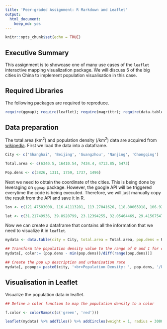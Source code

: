 ```yaml
---
title: 'Peer-graded Assignment: R Markdown and Leaflet'
output:
  html_document:
    keep_md: yes
---
```

    
```r
knitr::opts_chunk$set(echo = TRUE)
```

## Executive Summary

This assignment is to showcase one of many use cases of the `leaflet` interactive mapping visualization package. We will discuss 5 of the big cities in China to implement population visualisation in this case. 

## Required Libraries

The following packages are required to reproduce.

```r
require(ggmap); require(leaflet); require(magrittr); require(data.table)
```

## Data preparation

The total area (km<sup>2</sup>) and population density (/km<sup>2</sup>) data are acquired from [wikipedia](https://en.wikipedia.org/wiki/List_of_cities_proper_by_population). 
First we load the data into a dataframe.

```r
City <- c('Shanghai', 'Beijing', 'Guangzhou', 'Nanjing', 'Chongqing')

Total.area <- c(6340.5, 16410.54, 7434.4, 4713.85, 5473)

Pop.dens <- c(3826, 1311, 1759, 1737, 1496)
```

Next we need to obtain the coordinate of the cities. This is being done by leveraging on `ggmap` package. However, the google API will be triggered everytime the code is being executed. Therefore, we will just manually copy the result from the API and save it in R.

```r
lon <- c(121.47583008, 116.41113281, 113.27041626, 118.80065918, 106.92443848)

lat <- c(31.21749936, 39.8928799, 23.12394255, 32.05464469, 29.41567547)
```

Now we can create a dataframe that contains all the information that we need to visualize it in `leaflet`.

```r
mydata <- data.table(city = City, total.area = Total.area, pop.dens = Pop.dens, lon = lon, lat = lat)

## Transform the population density value to the range of 0 and 1 for color mapping
mydata[, color:= (pop.dens - min(pop.dens))/diff(range(pop.dens))]

## Create the pop up description and urbanisation rate
mydata[, popup:= paste0(city, '<br>Population Density: ', pop.dens, '/km2', '<br>Total Area ', total.area, 'km2')]
```

## Visualisation in Leaflet

Visualize the population data in leaflet.

```r

## Define a color function to map the population density to a color

f.color <- colorRamp(c(c('green', 'red')))

leaflet(mydata) %>% addTiles() %>% addCircles(weight = 1, radius = 30000, color = f.color(mydata$color) %>% rgb(maxColorValue = 256)) %>% addMarkers(popup = mydata$popup)
```